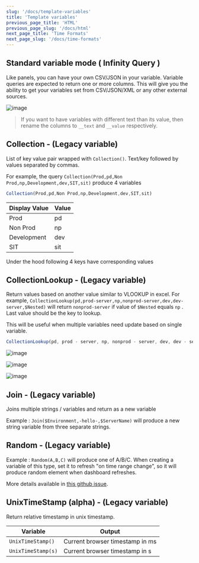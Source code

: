 ```yaml
---
slug: '/docs/template-variables'
title: 'Template variables'
previous_page_title: 'HTML'
previous_page_slug: '/docs/html'
next_page_title: 'Time Formats'
next_page_slug: '/docs/time-formats'
---
```


## Standard variable mode ( Infinity Query )

Like panels, you can have your own CSV/JSON in your variable. Variable queries are expected to return one or more columns. This will give you the ability to get your variables set from CSV/JSON/XML or any other external sources.

![image](https://user-images.githubusercontent.com/153843/119243000-d6323f00-bb5a-11eb-822e-99f39b32968d.png#center)

> If you want to have variables with different text than its value, then rename the columns to `__text` and `__value` respectively.

## Collection - (Legacy variable)

List of key value pair wrapped with `Collection()`. Text/key followed by values separated by commas.

For example, the query `Collection(Prod,pd,Non Prod,np,Development,dev,SIT,sit)` produce 4 variables

```ts
Collection(Prod,pd,Non Prod,np,Development,dev,SIT,sit)
```

| Display Value | Value |
| ------------- | ----- |
| Prod          | pd    |
| Non Prod      | np    |
| Development   | dev   |
| SIT           | sit   |

Under the hood following 4 keys have corresponding values

## CollectionLookup - (Legacy variable)

Return values based on another value similar to VLOOKUP in excel. For example, `CollectionLookup(pd,prod-server,np,nonprod-server,dev,dev-server,$Nested)` will return `nonprod-server` if value of `$Nested` equals `np` . Last value should be the key to lookup.

This will be useful when multiple variables need update based on single variable.

```ts
CollectionLookup(pd, prod - server, np, nonprod - server, dev, dev - server, $Nested);
```

![image](https://user-images.githubusercontent.com/153843/95761926-ec168200-0ca4-11eb-8758-ff5885564180.png#center)

![image](https://user-images.githubusercontent.com/153843/95762001-081a2380-0ca5-11eb-957a-34bfca767769.png#center)

![image](https://user-images.githubusercontent.com/153843/95762082-241dc500-0ca5-11eb-9d9f-b3f6d1440b76.png#center)

## Join - (Legacy variable)

Joins multiple strings / variables and return as a new variable

Example : `Join($Environment,-hello-,$ServerName)` will produce a new string variable from three separate strings.

## Random - (Legacy variable)

Example : `Random(A,B,C)` will produce one of A/B/C. When creating a variable of this type, set it to refresh "on time range change", so it will produce random element when dashboard refreshes.

More details available in [this github issue](https://github.com/grafana/grafana-infinity-datasource/issues/4).

## UnixTimeStamp (alpha) - (Legacy variable)

Return relative timestamp in unix timestamp.

| Variable           | Output                          |
| ------------------ | ------------------------------- |
| `UnixTimeStamp()`  | Current browser timestamp in ms |
| `UnixTimeStamp(s)` | Current browser timestamp in s  |

